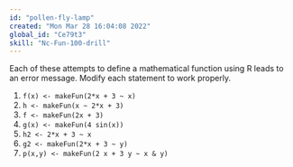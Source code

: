 ```yaml
---
id: "pollen-fly-lamp"
created: "Mon Mar 28 16:04:08 2022"
global_id: "Ce79t3"
skill: "Nc-Fun-100-drill"
---
```



Each of these attempts to define a mathematical function using R leads to an error message. Modify each statement to work properly.

1. `f(x) <- makeFun(2*x + 3 ~ x)`
1. `h <- makeFun(x ~ 2*x + 3)`
1. `f <- makeFun(2x + 3)`
1. `g(x) <- makeFun(4 sin(x))`
1. `h2 <- 2*x + 3 ~ x`
1. `g2 <- makeFun(2*x + 3 ~ y)`
1. `p(x,y) <- makeFun(2 x + 3 y ~ x & y)`

